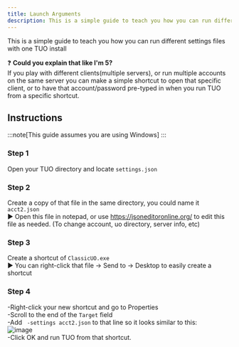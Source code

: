 ```yaml
---
title: Launch Arguments
description: This is a simple guide to teach you how you can run different settings files with one TUO install ❓ Could you explain that like I'm 5? If you play with different clients(multiple servers), or run multiple accounts on the same server you can make a simple shortcut to open that specific client, or to have that account/password pre-typed in when you run TUO from a specific shortcut.
---
```




This is a simple guide to teach you how you can run different settings files with one TUO install

❓ **Could you explain that like I'm 5?**  
If you play with different clients(multiple servers), or run multiple accounts on the same server you can make a simple shortcut to open that specific client, or to have that account/password pre-typed in when you run TUO from a specific shortcut.

## Instructions
:::note[This guide assumes you are using Windows]
:::

###  Step 1
Open your TUO directory and locate `settings.json`

### Step 2
Create a copy of that file in the same directory, you could name it `acct2.json`  
▶️ Open this file in notepad, or use https://jsoneditoronline.org/ to edit this file as needed. (To change account, uo directory, server info, etc)

### Step 3
Create a shortcut of `ClassicUO.exe`  
▶️ You can right-click that file -> Send to -> Desktop to easily create a shortcut  

### Step 4
-Right-click your new shortcut and go to Properties  
-Scroll to the end of the `Target` field  
-Add ` -settings acct2.json` to that line so it looks similar to this:  
![image](https://github.com/bittiez/TazUO/assets/3859393/6c31f31c-f621-41f2-b7c8-af83522da6df)  
-Click OK and run TUO from that shortcut.